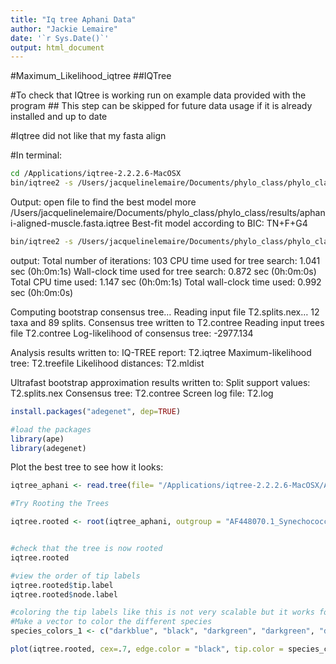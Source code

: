 ```yaml
---
title: "Iq tree Aphani Data"
author: "Jackie Lemaire"
date: '`r Sys.Date()`'
output: html_document
---
```


#Maximum_Likelihood_iqtree
##IQTree

#To check that IQtree is working run on example data provided with the program
## This step can be skipped for future data usage if it is already installed and up to date

#Iqtree did not like that my fasta align



#In terminal:

```bash
cd /Applications/iqtree-2.2.2.6-MacOSX
bin/iqtree2 -s /Users/jacquelinelemaire/Documents/phylo_class/phylo_class/results/aphani-aligned-muscle.fasta -m MF
```

Output:
open file to find the best model
more /Users/jacquelinelemaire/Documents/phylo_class/phylo_class/results/aphani-aligned-muscle.fasta.iqtree
Best-fit model according to BIC: TN+F+G4

```bash

bin/iqtree2 -s /Users/jacquelinelemaire/Documents/phylo_class/phylo_class/results/aphani-aligned-muscle.fasta -m TN+F+G4 --prefix Aph5000 -B 5000
```

output:
Total number of iterations: 103
CPU time used for tree search: 1.041 sec (0h:0m:1s)
Wall-clock time used for tree search: 0.872 sec (0h:0m:0s)
Total CPU time used: 1.147 sec (0h:0m:1s)
Total wall-clock time used: 0.992 sec (0h:0m:0s)

Computing bootstrap consensus tree...
Reading input file T2.splits.nex...
12 taxa and 89 splits.
Consensus tree written to T2.contree
Reading input trees file T2.contree
Log-likelihood of consensus tree: -2977.134

Analysis results written to:
  IQ-TREE report:                T2.iqtree
  Maximum-likelihood tree:       T2.treefile
  Likelihood distances:          T2.mldist

Ultrafast bootstrap approximation results written to:
  Split support values:          T2.splits.nex
  Consensus tree:                T2.contree
  Screen log file:               T2.log
  
```r
install.packages("adegenet", dep=TRUE)

#load the packages
library(ape)
library(adegenet)
```



  
Plot the best tree to see how it looks:
```r
iqtree_aphani <- read.tree(file= "/Applications/iqtree-2.2.2.6-MacOSX/Aph5000.treefile")
```


```r
#Try Rooting the Trees

iqtree.rooted <- root(iqtree_aphani, outgroup = "AF448070.1_Synechococcus_sp._PS845", resolve.root = TRUE)


#check that the tree is now rooted
iqtree.rooted

```
```r
#view the order of tip labels
iqtree.rooted$tip.label
iqtree.rooted$node.label

#coloring the tip labels like this is not very scalable but it works for this small dataset
#Make a vector to color the different species
species_colors_1 <- c("darkblue", "black", "darkgreen", "darkgreen", "darkgreen", "darkgreen","darkgreen", "darkred", "darkblue", "darkblue","darkblue", "darkblue", "darkblue")

plot(iqtree.rooted, cex=.7, edge.color = "black", tip.color = species_colors_1, show.node.label=TRUE, main="A Maximum Likelihood IQTree of Aphanizomenon Muscle Alignment")

```